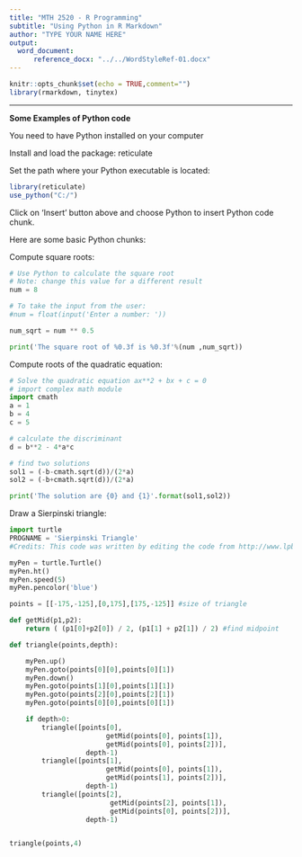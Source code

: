 ---
title: "MTH 2520 - R Programming"
subtitle: "Using Python in R Markdown"
author: "TYPE YOUR NAME HERE"
output:
  word_document: 
      reference_docx: "../../WordStyleRef-01.docx"
---

```{r setup, include = FALSE}
knitr::opts_chunk$set(echo = TRUE,comment="")
library(rmarkdown, tinytex)

```

***

**Some Examples of Python code** 

You need to have Python installed on your computer

Install and load the package: reticulate 

Set the path where your Python executable is located: 

```{r}
library(reticulate)
use_python("C:/")
```

Click on 'Insert' button above and choose Python to insert Python code chunk. 

Here are some basic Python chunks: 

Compute square roots:

```{python}
# Use Python to calculate the square root
# Note: change this value for a different result
num = 8 

# To take the input from the user:
#num = float(input('Enter a number: '))

num_sqrt = num ** 0.5

print('The square root of %0.3f is %0.3f'%(num ,num_sqrt))
```

Compute roots of the quadratic equation:

```{python}
# Solve the quadratic equation ax**2 + bx + c = 0
# import complex math module
import cmath
a = 1
b = 4
c = 5

# calculate the discriminant
d = b**2 - 4*a*c

# find two solutions
sol1 = (-b-cmath.sqrt(d))/(2*a)
sol2 = (-b+cmath.sqrt(d))/(2*a)

print('The solution are {0} and {1}'.format(sol1,sol2))

```

Draw a Sierpinski triangle:

<!--This chunk uses turtle graphics and draws the graph in a separate window. I haven't figured out how to draw the picture in the document. I played with some commands to save the picture as .eps, but it took an eternity. Maybe some of you Python experts can fix this for me. -->

```{python}
import turtle
PROGNAME = 'Sierpinski Triangle'
#Credits: This code was written by editing the code from http://www.lpb-riannetrujillo.com/blog/python-fractal/

myPen = turtle.Turtle()
myPen.ht()
myPen.speed(5)
myPen.pencolor('blue')

points = [[-175,-125],[0,175],[175,-125]] #size of triangle

def getMid(p1,p2):
    return ( (p1[0]+p2[0]) / 2, (p1[1] + p2[1]) / 2) #find midpoint

def triangle(points,depth):

    myPen.up()
    myPen.goto(points[0][0],points[0][1])
    myPen.down()
    myPen.goto(points[1][0],points[1][1])
    myPen.goto(points[2][0],points[2][1])
    myPen.goto(points[0][0],points[0][1])

    if depth>0:
        triangle([points[0],
                        getMid(points[0], points[1]),
                        getMid(points[0], points[2])],
                   depth-1)
        triangle([points[1],
                        getMid(points[0], points[1]),
                        getMid(points[1], points[2])],
                   depth-1)
        triangle([points[2],
                         getMid(points[2], points[1]),
                         getMid(points[0], points[2])],
                   depth-1)


triangle(points,4)
```
